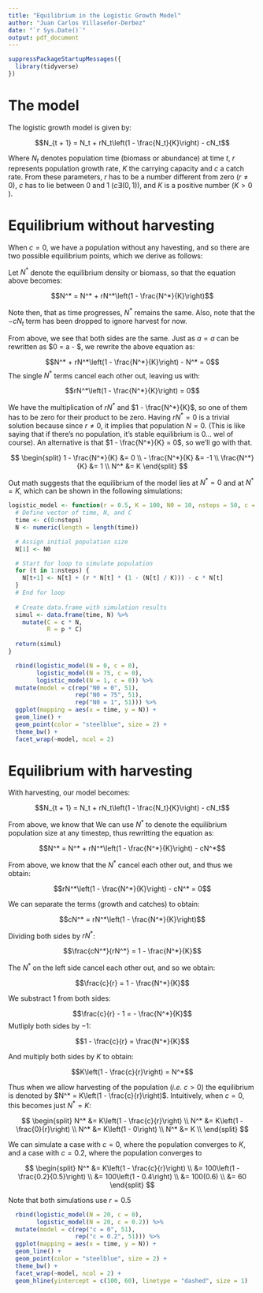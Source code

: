 ```yaml
---
title: "Equilibrium in the Logistic Growth Model"
author: "Juan Carlos Villaseñor-Derbez"
date: "`r Sys.Date()`"
output: pdf_document
---
```


```r
suppressPackageStartupMessages({
  library(tidyverse)
})
```


# The model

The logistic growth model is given by:

$$N_{t + 1} = N_t + rN_t\left(1 - \frac{N_t}{K}\right) - cN_t$$

Where $N_t$ denotes population time (biomass or abundance) at time $t$, $r$ represents population growth rate, $K$ the carrying capacity and $c$ a catch rate. From these parameters, $r$ has to be a number different from zero ($r \neq 0$), $c$ has to lie between 0 and 1 ($c \exists (0, 1)$), and $K$ is a positive number ($K > 0$ ).

# Equilibrium without harvesting

When $c = 0$, we have a population without any havesting, and so there are two possible equilibrium points, which we derive as follows:

Let $N^*$ denote the equilibrium density or biomass, so that the equation above becomes:

$$N^* = N^* + rN^*\left(1 - \frac{N^*}{K}\right)$$

Note then, that as time progresses, $N^*$ remains the same. Also, note that the $-cN_t$ term has been dropped to ignore harvest for now.

From above, we see that both sides are the same. Just as $a = a$ can be rewritten as $0 = a - $, we rewrite the above equation as:

$$N^* + rN^*\left(1 - \frac{N^*}{K}\right) - N^* = 0$$
The single $N^*$ terms cancel each other out, leaving us with:

$$rN^*\left(1 - \frac{N^*}{K}\right) = 0$$

We have the multiplication of $rN^*$ and $1 - \frac{N^*}{K}$, so one of them has to be zero for their product to be zero. Having $rN^* = 0$ is a trivial solution because since $r \neq 0$, it implies that population $N = 0$. (This is like saying that if there's no population, it's stable equilibrium is 0... wel of course). An alternative is that $1 - \frac{N^*}{K} = 0$, so we'll go with that.

$$
\begin{split}
1 - \frac{N^*}{K} &= 0 \\
- \frac{N^*}{K} &= -1 \\
\frac{N^*}{K} &= 1 \\
N^* &= K
\end{split}
$$

Out math suggests that the equilibrium of the model lies at $N^* = 0$ and at $N^* = K$, which can be shown in the following simulations:

```r
logistic_model <- function(r = 0.5, K = 100, N0 = 10, nsteps = 50, c = 0.5, p = 10){
  # Define vector of time, N, and C
  time <- c(0:nsteps)
  N <- numeric(length = length(time))

  # Assign initial population size
  N[1] <- N0

  # Start for loop to simulate population
  for (t in 1:nsteps) {
    N[t+1] <- N[t] + (r * N[t] * (1 - (N[t] / K))) - c * N[t]
  }
  # End for loop
  
  # Create data.frame with simulation results
  simul <- data.frame(time, N) %>% 
    mutate(C = c * N,
           R = p * C)
    
  return(simul)
}
```

```r
  rbind(logistic_model(N = 0, c = 0),
        logistic_model(N = 75, c = 0),
        logistic_model(N = 1, c = 0)) %>% 
  mutate(model = c(rep("N0 = 0", 51),
                   rep("N0 = 75", 51),
                   rep("N0 = 1", 51))) %>% 
  ggplot(mapping = aes(x = time, y = N)) +
  geom_line() +
  geom_point(color = "steelblue", size = 2) +
  theme_bw() +
  facet_wrap(~model, ncol = 2)
```

# Equilibrium with harvesting

With harvesting, our model becomes:

$$N_{t + 1} = N_t + rN_t\left(1 - \frac{N_t}{K}\right) - cN_t$$

From above, we know that We can use $N^*$ to denote the equilibrium population size at any timestep, thus rewritting the equation as:

$$N^* = N^* + rN^*\left(1 - \frac{N^*}{K}\right) - cN^*$$

From above, we know that the $N^*$ cancel each other out, and thus we obtain:

$$rN^*\left(1 - \frac{N^*}{K}\right) - cN^* = 0$$

We can separate the terms (growth and catches) to obtain:

$$cN^* = rN^*\left(1 - \frac{N^*}{K}\right)$$

Dividing both sides by $rN^*$:

$$\frac{cN^*}{rN^*} = 1 - \frac{N^*}{K}$$

The $N^*$ on the left side cancel each other out, and so we obtain:

$$\frac{c}{r} = 1 - \frac{N^*}{K}$$

We substract $1$ from both sides:

$$\frac{c}{r} - 1 = - \frac{N^*}{K}$$
Mutliply both sides by $-1$:

$$1 - \frac{c}{r} = \frac{N^*}{K}$$

And multiply both sides by $K$ to obtain:

$$K\left(1 - \frac{c}{r}\right) = N^*$$

Thus when we allow harvesting of the population (*i.e.* $c > 0$) the equilibrium is denoted by $N^* = K\left(1 - \frac{c}{r}\right)$. Intuitively, when $c = 0$, this becomes just $N^* = K$:

$$
\begin{split}
N^* &= K\left(1 - \frac{c}{r}\right) \\
N^* &= K\left(1 - \frac{0}{r}\right) \\
N^* &= K\left(1 - 0\right) \\
N^* &= K \\
\end{split}
$$

We can simulate a case with $c = 0$, where the population converges to $K$, and a case with $c = 0.2$, where the population converges to 

$$
\begin{split}
N^* &= K\left(1 - \frac{c}{r}\right) \\
&= 100\left(1 - \frac{0.2}{0.5}\right) \\
&= 100\left(1 - 0.4\right) \\
&= 100(0.6) \\
&= 60
\end{split}
$$

Note that both simulations use $r = 0.5$

```r
  rbind(logistic_model(N = 20, c = 0),
        logistic_model(N = 20, c = 0.2)) %>% 
  mutate(model = c(rep("c = 0", 51),
                   rep("c = 0.2", 51))) %>% 
  ggplot(mapping = aes(x = time, y = N)) +
  geom_line() +
  geom_point(color = "steelblue", size = 2) +
  theme_bw() +
  facet_wrap(~model, ncol = 2) +
  geom_hline(yintercept = c(100, 60), linetype = "dashed", size = 1)
```

















